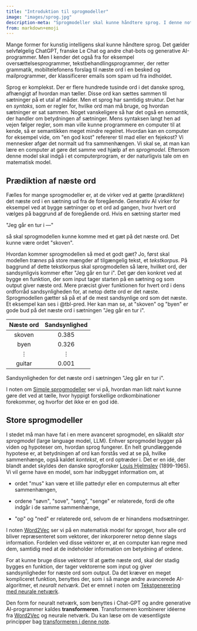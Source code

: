 ```yaml
---
title: "Introduktion til sprogmodeller"
image: "images/sprog.jpg"
description-meta: "Sprogmodeller skal kunne håndtere sprog. I denne note giver vi en kort introduktion til, hvordan det fungerer på et helt overordnet plan."
from: markdown+emoji
---
```


Mange former for kunstig intelligens skal kunne håndtere sprog. Det
gælder selvfølgelig ChatGPT, franske Le Chat og andre chat-bots og
generative AI-programmer. Men I kender det også fra for eksempel
oversættelsesprogrammer, tekstbehandlingsprogrammer, der retter
grammatik, mobiltelefonens forslag til næste ord i en besked og
mailprogrammer, der klassificerer emails som spam ud fra indholdet.

Sprog er komplekst. Der er flere hundrede tusinde ord i det danske
sprog, afhængigt af hvordan man tæller. Disse ord kan sættes sammen til
sætninger på et utal af måder. Men et sprog har samtidig struktur. Det
har en *syntaks*, som er regler for, hvilke ord man må bruge, og hvordan
sætninger er sat sammen. Noget vanskeligere så har det også en
*semantik*, der handler om betydningen af sætninger. Mens syntaksen
langt hen ad vejen følger regler, som man ville kunne programmere en
computer til at kende, så er semantikken meget mindre regelret. Hvordan
kan en computer for eksempel vide, om \"en god kost\" refererer til mad eller en
fejekost? Vi mennesker afgør det normalt ud fra sammenhængen. Vi skal
se, at man kan lære en computer at gøre det samme ved hjælp af en
*sprogmodel*. Eftersom denne model skal indgå i et computerprogram, er
der naturligvis tale om en matematisk model.

## Prædiktion af næste ord


Fælles for mange sprogmodeller er, at de virker ved at gætte
(*prædiktere*) det næste ord i en sætning ud fra de foregående.
Generativ AI virker for eksempel ved at bygge sætninger op et ord ad gangen, hvor
hvert ord vælges på baggrund af de foregående ord. Hvis en sætning
starter med

::: {.llm_saetninger}
\"Jeg går en tur i ---\"
:::

så skal sprogmodellen
kunne komme med et gæt på det næste ord. Det kunne være ordet
\"skoven\".

Hvordan kommer sprogmodellen så med et godt gæt? Jo, først skal modellen
*trænes* på store mængder af tilgængelig tekst, et *tekstkorpus*. På
baggrund af dette tekstkorpus skal sprogmodellen så lære, hvilket ord,
der sandsynligvis kommer efter \"Jeg går en tur i\". Det gør den konkret
ved at bygge en funktion, der som input tager starten på en sætning og
som output giver næste ord. Mere præcist giver funktionen for hvert ord
i dens ordforråd sandsynligheden for, at netop dette ord er det næste.
Sprogmodellen gætter så på et af de mest sandsynlige ord som det næste. Et eksempel kan ses i @tbl-pred. Her kan man se, at \"skoven\" og \"byen\" er gode bud på det næste ord i sætningen \"Jeg går en tur i\".


::: {#tbl-pred .bordered}
| Næste ord | Sandsynlighed |
|:---:|:---:|
| skoven | $0.385$ |
| byen | $0.326$ |
| $\vdots$ | $\vdots$ |
| guitar | $0.001$ |
Sandsynligheden for det næste ord i sætningen \"Jeg går en tur i\".
:::


I noten om [Simple sprogmodeller](../materialer/sprogmodeller/simple.qmd) ser vi på, hvordan man lidt
naivt kunne gøre det ved at tælle, hvor hyppigt forskellige
ordkombinationer forekommer, og hvorfor det ikke er en god idé.

## Store sprogmodeller

I stedet må man have fat i en mere avanceret sprogmodel, en såkaldt
*stor sprogmodel* (large language model, LLM). Enhver sprogmodel bygger
på viden og hypoteser om, hvordan sprog fungerer. En helt grundlæggende
hypotese er, at betydningen af ord kan forstås ved at se på, hvilke
sammenhænge, også kaldet *kontekst*, et ord optræder i. Det er en idé,
der blandt andet skyldes den danske sprogforsker [Louis
Hjelmslev](https://lex.dk/Louis_Hjelmslev) (1899-1965). Vi vil gerne
have en model, som har indbygget information om, at

-   ordet \"mus\" kan være et lille pattedyr eller en computermus alt
    efter sammenhængen,

-   ordene \"søvn\", \"sove\", \"seng\", \"senge\" er relaterede, fordi
    de ofte indgår i de samme sammenhænge,

-   \"op\" og \"ned\" er relaterede ord, selvom de er hinandens
    modsætninger.

I noten [Word2Vec](word2vec.qmd) ser vi på en matematisk model for sproget, hvor alle ord bliver repræsenteret som vektorer, der inkorporerer netop denne slags
information. Fordelen ved disse vektorer er, at en computer kan regne
med dem, samtidig med at de indeholder information om betydning af
ordene.

For at kunne bruge disse vektorer til at gætte næste ord, skal der
stadig bygges en funktion, der tager vektorerne som input og giver
sandsynligheder for næste ord som output. Da det kræver en meget
kompliceret funktion, benyttes der, som i så mange andre avancerede
AI-algoritmer, et *neuralt netværk*. Det er emnet i noten om
[Tekstgenerering med neurale netværk](../materialer/sprogmodeller/tekstgenerering.qmd). 

Den form for neuralt netværk, som benyttes i Chat-GPT og andre generative AI-programmer kaldes **transformeren**. Transformeren kombinerer idéerne fra [Word2Vec](word2vec.qmd) og neurale netværk. Du kan læse om de væsentligste principper bag [transformeren i denne note]().

